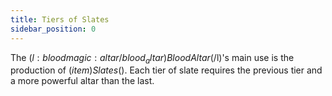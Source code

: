 ```yaml
---
title: Tiers of Slates
sidebar_position: 0
---
```



The $(l:bloodmagic:altar/blood_altar)Blood Altar$(/l)'s main use is the production of $(item)Slates$(). Each tier of slate requires the previous tier and a more powerful altar than the last.
